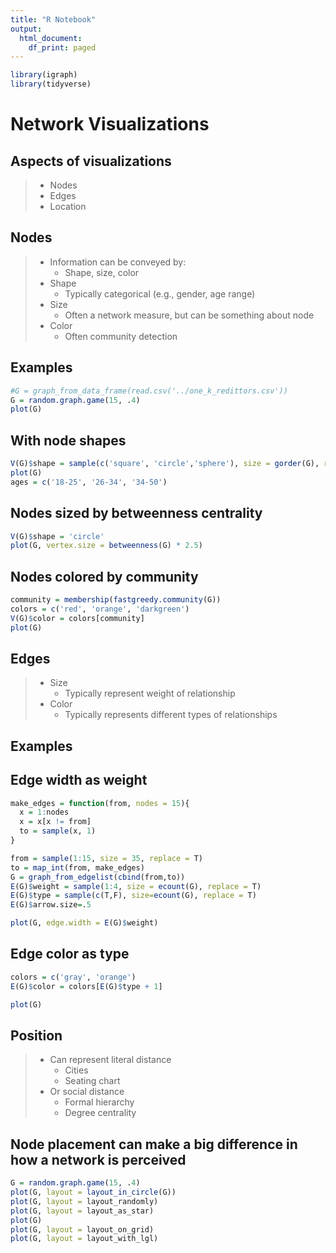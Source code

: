 ```yaml
---
title: "R Notebook"
output:
  html_document:
    df_print: paged
---
```


```r
library(igraph)
library(tidyverse)
```

# Network Visualizations

## Aspects of visualizations

> - Nodes
> - Edges
> - Location

## Nodes

> - Information can be conveyed by:
>   - Shape, size, color
> - Shape
>   - Typically categorical (e.g., gender, age range)
> - Size
>   - Often a network measure, but can be something about node
> - Color
>    - Often community detection

## Examples

```r
#G = graph_from_data_frame(read.csv('../one_k_redittors.csv'))
G = random.graph.game(15, .4)
plot(G)
```

## With node shapes

```r
V(G)$shape = sample(c('square', 'circle','sphere'), size = gorder(G), replace = T)
plot(G)
ages = c('18-25', '26-34', '34-50')
```

## Nodes sized by betweenness centrality

```r
V(G)$shape = 'circle'
plot(G, vertex.size = betweenness(G) * 2.5)
```

## Nodes colored by community

```r

community = membership(fastgreedy.community(G))
colors = c('red', 'orange', 'darkgreen')
V(G)$color = colors[community]
plot(G)
```

## Edges

> - Size
>   - Typically represent weight of relationship
> - Color
>   - Typically represents different types of relationships

## Examples

## Edge width as weight
```r

make_edges = function(from, nodes = 15){
  x = 1:nodes
  x = x[x != from]
  to = sample(x, 1)
}

from = sample(1:15, size = 35, replace = T)
to = map_int(from, make_edges)
G = graph_from_edgelist(cbind(from,to))
E(G)$weight = sample(1:4, size = ecount(G), replace = T)
E(G)$type = sample(c(T,F), size=ecount(G), replace = T)
E(G)$arrow.size=.5

plot(G, edge.width = E(G)$weight)
```

## Edge color as type


```r
colors = c('gray', 'orange')
E(G)$color = colors[E(G)$type + 1]

plot(G)
```

## Position

> - Can represent literal distance
>   - Cities
>   - Seating chart
> - Or social distance
>   - Formal hierarchy
>   - Degree centrality

## Node placement can make a big difference in how a network is perceived

```r
G = random.graph.game(15, .4)
plot(G, layout = layout_in_circle(G))
plot(G, layout = layout_randomly)
plot(G, layout = layout_as_star)
plot(G)
plot(G, layout = layout_on_grid)
plot(G, layout = layout_with_lgl)
```

